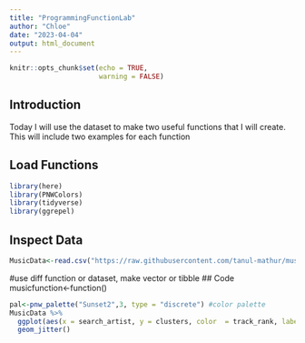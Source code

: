 ```yaml
---
title: "ProgrammingFunctionLab"
author: "Chloe"
date: "2023-04-04"
output: html_document
---
```


```r
knitr::opts_chunk$set(echo = TRUE, 
                      warning = FALSE)
```

## Introduction 

Today I will use the  dataset to make two useful functions that I will create. This will include two examples for each function

## Load Functions 
```r
library(here)
library(PNWColors)
library(tidyverse)
library(ggrepel)
```

## Inspect Data 
```r
MusicData<-read.csv("https://raw.githubusercontent.com/tanul-mathur/music-through-the-ages/master/data/df_wclusters.csv")
```
#use diff function or dataset, make vector or tibble
## Code musicfunction<-function()
```r
pal<-pnw_palette("Sunset2",3, type = "discrete") #color palette  
MusicData %>% 
  ggplot(aes(x = search_artist, y = clusters, color  = track_rank, label = rownames(MusicData))) +
  geom_jitter()
```

